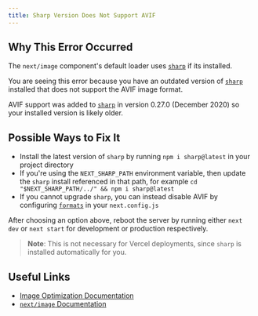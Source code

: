 ```yaml
---
title: Sharp Version Does Not Support AVIF
---
```


## Why This Error Occurred

The `next/image` component's default loader uses [`sharp`](https://www.npmjs.com/package/sharp) if its installed.

You are seeing this error because you have an outdated version of [`sharp`](https://www.npmjs.com/package/sharp) installed that does not support the AVIF image format.

AVIF support was added to [`sharp`](https://www.npmjs.com/package/sharp) in version 0.27.0 (December 2020) so your installed version is likely older.

## Possible Ways to Fix It

- Install the latest version of `sharp` by running `npm i sharp@latest` in your project directory
- If you're using the `NEXT_SHARP_PATH` environment variable, then update the `sharp` install referenced in that path, for example `cd "$NEXT_SHARP_PATH/../" && npm i sharp@latest`
- If you cannot upgrade `sharp`, you can instead disable AVIF by configuring [`formats`](/docs/pages/api-reference/components/image#formats) in your `next.config.js`

After choosing an option above, reboot the server by running either `next dev` or `next start` for development or production respectively.

> **Note**: This is not necessary for Vercel deployments, since `sharp` is installed automatically for you.

## Useful Links

- [Image Optimization Documentation](/docs/pages/api-reference/components/image)
- [`next/image` Documentation](/docs/pages/api-reference/components/image)
